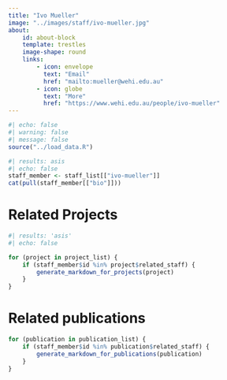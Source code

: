 ```yaml
---
title: "Ivo Mueller"
image: "../images/staff/ivo-mueller.jpg"
about:
    id: about-block
    template: trestles
    image-shape: round
    links:
        - icon: envelope
          text: "Email"
          href: "mailto:mueller@wehi.edu.au"
        - icon: globe
          text: "More"
          href: "https://www.wehi.edu.au/people/ivo-mueller"
---
```

    

```r
#| echo: false
#| warning: false
#| message: false
source("../load_data.R")
```

::: {#about-block}    

```r
#| results: asis
#| echo: false
staff_member <- staff_list[["ivo-mueller"]]
cat(pull(staff_member[["bio"]]))

```

:::

# Related Projects

```r
#| results: 'asis'
#| echo: false

for (project in project_list) {
    if (staff_member$id %in% project$related_staff) {
        generate_markdown_for_projects(project)
    }
}
```

# Related publications

```r
for (publication in publication_list) {
    if (staff_member$id %in% publication$related_staff) {
        generate_markdown_for_publications(publication)
    }
}
```
